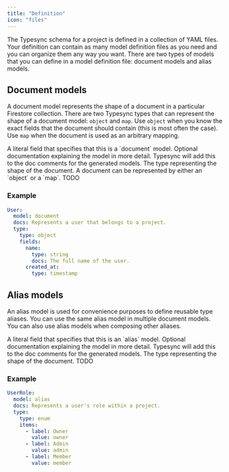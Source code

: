 ```yaml
---
title: "Definition"
icon: "files"
---
```


The Typesync schema for a project is defined in a collection of YAML files. Your definition can contain as many model definition files as you need and you can organize them any way you want. There are two types of models that you can define in a model definition file: document models and alias models.

## Document models

A document model represents the shape of a document in a particular Firestore collection. There are two Typesync types that can represent the shape of a document model: `object` and `map`. Use `object` when you know the exact fields that the document should contain (this is most often the case). Use `map` when the document is used as an arbitrary mapping.

<ParamField path="model" type='"document"' required>
  A literal field that specifies that this is a `document` model.
</ParamField>

<ParamField path="docs" type="string">
  Optional documentation explaining the model in more detail. Typesync will add
  this to the doc comments for the generated models.
</ParamField>

<ParamField path="type" type="hash" required>
  The type representing the shape of the document. A document can be represented
  by either an `object` or a `map`. TODO
</ParamField>

### Example

```yaml user.yml
User:
  model: document
  docs: Represents a user that belongs to a project.
  type:
    type: object
    fields:
      name:
        type: string
        docs: The full name of the user.
      created_at:
        type: timestamp
```

## Alias models

An alias model is used for convenience purposes to define reusable type aliases. You can use the same alias model in multiple document models. You can also use alias models when composing other aliases.

<ParamField path="model" type='"alias"' required>
  A literal field that specifies that this is an `alias` model.
</ParamField>

<ParamField path="docs" type="string">
  Optional documentation explaining the model in more detail. Typesync will add
  this to the doc comments for the generated models.
</ParamField>

<ParamField path="type" type="string | hash" required>
  The type representing the shape of the document. TODO
</ParamField>

### Example

```yaml user.yml
UserRole:
  model: alias
  docs: Represents a user's role within a project.
  type:
    type: enum
    items:
      - label: Owner
        value: owner
      - label: Admin
        value: admin
      - label: Member
        value: member
```
